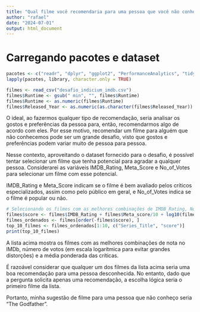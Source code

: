 ---
title: "Qual filme você recomendaria para uma pessoa que você não conhece?"
author: "rafael"
date: "2024-07-01"
output: html_document
---

# Carregando pacotes e dataset
```{r package, message=FALSE, warning=FALSE, results='hide'}
pacotes <- c("readr", "dplyr", "ggplot2", "PerformanceAnalytics", "tidyr" )
lapply(pacotes, library, character.only = TRUE)
```

```{r load, message=FALSE, warning=FALSE}
filmes <- read_csv("desafio_indicium_imdb.csv")
filmes$Runtime <- gsub(" min", "", filmes$Runtime)
filmes$Runtime <- as.numeric(filmes$Runtime)
filmes$Released_Year <- as.numeric(as.character(filmes$Released_Year))

```
O ideal, ao fazermos qualquer tipo de recomendação, seria analisar os gostos e preferências da pessoa para, então, recomendarmos algo de acordo com eles. Por esse motivo, recomendar um filme para alguém que não conhecemos pode ser um grande desafio, visto que gostos e preferências podem variar muito de pessoa para pessoa.

Nesse contexto, aproveitando o dataset fornecido para o desafio, é possível tentar selecionar um filme que tenha potencial para agradar a qualquer pessoa. Considerarei as variáveis IMDB_Rating, Meta_Score e No_of_Votes para selecionar um filme com esse potencial.

IMDB_Rating e Meta_Score indicam se o filme é bem avaliado pelos críticos especializados, assim como pelo público em geral, e No_of_Votes indica se o filme é popular ou não.


```{r best, message=FALSE, warning=FALSE}
# Selecionando os filmes com as melhores combinações de IMDB_Rating, No_of_Votes e Meta_score
filmes$score <- filmes$IMDB_Rating + filmes$Meta_score/10 + log10(filmes$No_of_Votes)
filmes_ordenados <- filmes[order(-filmes$score), ]
top_10_filmes <- filmes_ordenados[1:10, c("Series_Title", "score")]
print(top_10_filmes)

```
A lista acima mostra os filmes com as melhores combinações de nota no IMDb, número de votos (em escala logarítmica para evitar grandes distorções) e a média ponderada das críticas.

É razoável considerar que qualquer um dos filmes da lista acima seria uma boa recomendação para uma pessoa desconhecida. No entanto, dado que a pergunta solicita apenas uma recomendação, a escolha lógica seria o primeiro filme da lista.

Portanto, minha sugestão de filme para uma pessoa que não conheço seria "The Godfather".
